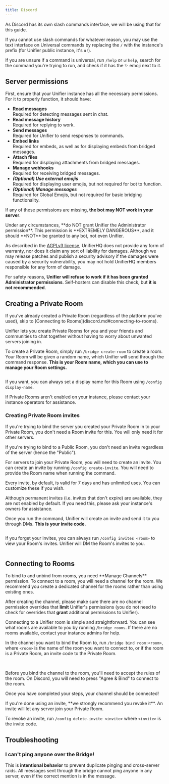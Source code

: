 ```yaml
---
title: Discord
---
```


<Info>
As Discord has its own slash commands interface, we will be using that for this guide.

If you cannot use slash commands for whatever reason, you may use the text interface on Universal commands by replacing the `/` with the instance's prefix (for Unifier public instance, it's `u!`).

If you are unsure if a command is universal, run `/help` or `u!help`, search for the command you're trying to run, and check if it has the :sparkles: emoji next to it.
</Info>

## Server permissions

First, ensure that your Unifier instance has all the necessary permissions. For it to properly function, it should have:

* **Read messages**\
  Required for detecting messages sent in chat.
* **Read message history**\
  Required for replying to work.
* **Send messages**\
  Required for Unifier to send responses to commands.
* **Embed links**\
  Required for embeds, as well as for displaying embeds from bridged messages.
* **Attach files**\
  Required for displaying attachments from bridged messages.
* **Manage webhooks**\
  Required for receiving bridged messages.
* _**(Optional) Use external emojis**_\
  Required for displaying user emojis, but not required for bot to function.
* _**(Optional) Manage messages**_\
  Required for Global Emojis, but not required for basic bridging functionality.

If any of these permissions are missing, **the bot may NOT work in your server**.

<Danger>
Under any circumstances, **do NOT grant Unifier the Administrator permission**. This permission is **EXTREMELY DANGEROUS**, and it should **NOT** be granted to any bot, not even Unifier.

As described in the [AGPLv3 license](https://github.com/UnifierHQ/unifier/blob/main/LICENSE.txt#L587), UnifierHQ does not provide any form of warranty, nor does it claim any sort of liability for damages. Although we may release patches and publish a security advisory if the damages were caused by a security vulnerability, you may not hold UnifierHQ members responsible for any form of damage.

For safety reasons, **Unifier will refuse to work if it has been granted Administrator permissions**. Self-hosters can disable this check, but **it is not recommended**.
</Danger>

## Creating a Private Room

<Info>
If you've already created a Private Room (regardless of the platform you've used), skip to [Connecting to Rooms](discord.md#connecting-to-rooms).
</Info>

Unifier lets you create Private Rooms for you and your friends and communities to chat together without having to worry about unwanted servers joining in.

To create a Private Room, simply run `/bridge create-room` to create a room. Your Room will be given a random name, which Unifier will send through the command response. **This is your Room name, which you can use to manage your Room settings.**

<img src="../../assets/images/image%20(21).png" alt="" />

If you want, you can always set a display name for this Room using `/config display-name`.

If Private Rooms aren't enabled on your instance, please contact your instance operators for assistance.

### Creating Private Room invites

<Info>
If you're trying to bind the server you created your Private Room in to your Private Room, you don't need a Room invite for this. You will only need it for other servers.

If you're trying to bind to a Public Room, you don't need an invite regardless of the server (hence the "Public").
</Info>

For servers to join your Private Room, you will need to create an invite. You can create an invite by running `/config create-invite`. You will need to provide the Room name when running the command.

Every invite, by default, is valid for 7 days and has unlimited uses. You can customize these if you wish.

<Warning>
Although permanent invites (i.e. invites that don't expire) are available, they are not enabled by default. If you need this, please ask your instance's owners for assistance.
</Warning>

<img src="../../assets/images/image%20(24).png" alt="" />

Once you run the command, Unifier will create an invite and send it to you through DMs. **This is your invite code.**

<img src="../../assets/images/image%20(25).png" alt="" />

If you forget your invites, you can always run `/config invites <room>` to view your Room's invites. Unifier will DM the Room's invites to you.

<img src="../../assets/images/image%20(26).png" alt="" />

## Connecting to Rooms

<Info>
To bind to and unbind from rooms, you need **Manage Channels** permission.
</Info>

<Warning>
To connect to a room, you will need a channel for the room. We recommend you create a dedicated channel for the rooms rather than using existing ones.

After creating the channel, please make sure there are no channel permission overrides that **limit** Unifier's permissions (you do not need to check for overrides that **grant** additional permissions to Unifier).
</Warning>

Connecting to a Unifier room is simple and straightforward. You can see what rooms are available to you by running `/bridge rooms`. If there are no rooms available, contact your instance admins for help.

In the channel you want to bind the Room to, run `/bridge bind room:<room>`, where `<room>` is the name of the room you want to connect to, or if the room is a Private Room, an invite code to the Private Room.

<Frame caption="For Public Rooms, type in the Room name."><img src="../../assets/images/image%20(28).png" alt="" /></Frame>

<Frame caption="For Private Rooms, type in the Room invite. You can use the Room name if you're running the command in the same server you created the Room in."><img src="../../assets/images/image%20(27).png" alt="" /></Frame>

Before you bind the channel to the room, you'll need to accept the rules of the room. On Discord, you will need to press "Agree & Bind" to connect to the room.

Once you have completed your steps, your channel should be connected!

<Warning>
If you're done using an invite, **we strongly recommend you revoke it**. An invite will let any server join your Private Room.

To revoke an invite, run `/config delete-invite <invite>` where `<invite>` is the invite code.
</Warning>

## Troubleshooting

### I can't ping anyone over the Bridge!

This is **intentional behavior** to prevent duplicate pinging and cross-server raids. All messages sent through the bridge cannot ping anyone in any server, even if the correct mention is in the message.
